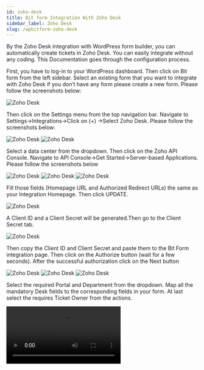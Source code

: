 ```yaml
---
id: zoho-desk
title: Bit form Integration With Zoho Desk 
sidebar_label: Zoho Desk
slug: /wpbitform-zoho-desk
---
```



By the Zoho Desk integration with WordPress form builder, you can automatically create tickets in Zoho Desk. You can easily integrate without any coding. This Documentation goes through the configuration process. 

First, you have to log-in to your WordPress dashboard. Then click on Bit form from the left sidebar. Select an existing form that you want to integrate with Zoho Desk if you don’t have any form please create a new form. Please follow the screenshots below:

<Image src="Zoho Desk/1.create_form" alt="Zoho Desk" w="1020" h="400" />

Then click on the Settings menu from the top navigation bar. Navigate to Settings->Integrations->Click on (+) ->Select Zoho Desk. Please follow the screenshots below:

<Image src="Zoho Desk/2.Homepage" alt="Zoho Desk" w="1020" h="400" />

<Image src="Zoho Desk/3.Bit-Form-to-Zoho-Desk-integration-select" alt="Zoho Desk" w="1020" h="400" />

Select a data center from the dropdown. Then click on the Zoho API Console. Navigate to API Console->Get Started->Server-based Applications. Please follow the screenshots below

<Image src="Zoho Desk/4.Bit-Form-to-Zoho-Desk-api-console" alt="Zoho Desk" w="1020" h="400" />

<Image src="Zoho Desk/5.GetStarted" alt="Zoho Desk" w="1020" h="400" />

<Image src="Zoho Desk/6.api-console-server-based" alt="Zoho Desk" w="1020" h="400" />

Fill those fields (Homepage URL and Authorized Redirect URLs) the same as your Integration Homepage. Then click UPDATE.

<Image src="Zoho Desk/7.Client-Details" alt="Zoho Desk" w="1020" h="400" />

A Client ID and a Client Secret will be generated.Then go to the Client Secret tab.

<Image src="Zoho Desk/8.Bit-Form-to-Zoho-Desk-client-secret" alt="Zoho Desk" w="1020" h="400" />

Then copy the Client ID and Client Secret and paste them to the Bit Form integration page. Then click on the Authorize button (wait for a few seconds). After the successful authorization click on the Next button

<Image src="Zoho Desk/9.Bit-Form-to-Zoho-Desk-integration-homepage" alt="Zoho Desk" w="1020" h="400" />

<Image src="Zoho Desk/10.Bit-Form-to-Zoho-Desk-accept" alt="Zoho Desk" w="1020" h="400" />

<Image src="Zoho Desk/11.Bit-Form-to-Zoho-Desk-authorizations" alt="Zoho Desk" w="1020" h="400" />

Select the required Portal and Department from the dropdown. Map all the mandatory Desk fields to the corresponding fields in your form. At last select the requires Ticket Owner from the actions.

<Video src="12.Bit-Form-to-Zoho-desk-map-field-1024x497" alt="Zoho Desk" w="1020" h="400" />

To map more form fields to Desk fields, click on the (+). The form fields that are relevant to the selected field would be listed in the drop-down under Bit Forms.

<Video src="13" alt="Zoho Desk" w="800" h="400" />

Actions :

1.Ticket Owner: Ticket Owner is mandatory in Zoho Desk. You have to select the Ticket Owner from actions

<Video src="14.Bit-Form-to-Zoho-desk-ticke-owner-1024x497" alt="Zoho Desk" w="1020" h="400" />

2. Product Name: You can product-wise assign ticket in Zoho Desk. For this, you have to select the Product Name from the actions.

<Video youtube src="FrEcyDi3VOc" />


<Video src="15.Bit-Form-to-Zoho-desk-product-name-1024x497" alt="Zoho Desk" w="1020" h="400" />

3. Attachment: To send an attachment to the Zoho Desk you have to select the required file upload field from actions.

<Video src="16.Bit-Form-to-Zoho-desk-attachment-1024x497" alt="Zoho Desk" w="1020" h="400" />

Select the necessary Actions to be performed on integration and then click on the Save button to save your settings.

In the end, create a Workflow for triggering the integration. Select the integration which you created before.

<Video src="17.Bit-Form-to-Zoho-desk-workflow" alt="Zoho Desk" w="1020" h="400" />

**Watch the full video here!**

<Video youtube src="zDKRmhTsYEM" />
